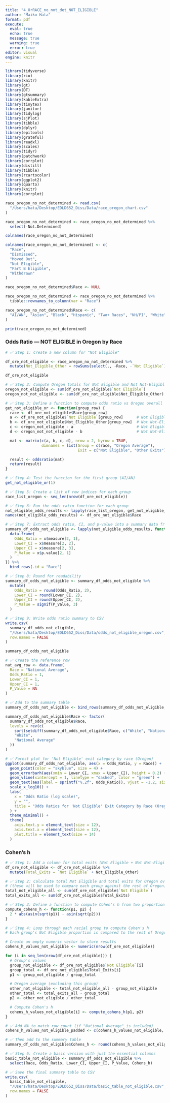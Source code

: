 ```yaml
---
title: "4_OrRACE_no_not_det_NOT_ELIGIBLE"
author: "Maiko Hata"
format: pdf
execute: 
  eval: true 
  echo: true
  message: true 
  warning: true
  error: true
editor: visual
engine: knitr
---
```


```r
library(tidyverse)
library(rio)
library(knitr)
library(gt)
library(DT)
library(gtsummary)
library(kableExtra)
library(tinytex)
library(janitor)
library(tidylog)
library(sjPlot)
library(tibble)
library(dplyr)
library(epitools)
library(grateful)
library(readxl)
library(scales)
library(tidyr)
library(patchwork)
library(corrplot)
library(distill)
library(tibble)
library(rcartocolor)
library(ggplot2)
library(quarto)
library(knitr)
library(corrplot)
```

```r
race_oregon_no_not_determined <- read.csv(
  "/Users/hata/Desktop/EDLD652_Diss/Data/race_oregon_chart.csv"
)
```

```r
race_oregon_no_not_determined <- race_oregon_no_not_determined %>% 
  select(-Not.Determined)
```

```r
colnames(race_oregon_no_not_determined)
```

```r
colnames(race_oregon_no_not_determined) <- c(
  "Race",
  "Dismissed",
  "Moved Out",
  "Not Eligible", 
  "Part B Eligible",
  "Withdrawn"
)
```

```r
race_oregon_no_not_determined$Race <- NULL

```

```r
race_oregon_no_not_determined <- race_oregon_no_not_determined %>%
  tibble::rownames_to_column(var = "Race")

race_oregon_no_not_determined$Race <- c(
  "AI/AN", "Asian", "Black", "Hispanic", "Two+ Races", "NH/PI", "White"
)
```

```r
print(race_oregon_no_not_determined)
```

### Odds Ratio — NOT ELIGIBLE in Oregon by Race 

```r
# ✅ Step 1: Create a new column for "Not Eligible"

df_ore_not_eligible <- race_oregon_no_not_determined %>%
  mutate(Not_Eligible_Other = rowSums(select(., -Race, -`Not Eligible`)))

df_ore_not_eligible
```

```r
# ✅ Step 2: Compute Oregon totals for Not Eligible and Not Not-Eligible
oregon_not_eligible <- sum(df_ore_not_eligible$`Not Eligible`)
oregon_not_not_eligible <- sum(df_ore_not_eligible$Not_Eligible_Other)

```

```r
# ✅ Step 3: Define a function to compute odds ratio vs Oregon overall average for Not Eligible
get_not_eligible_or <- function(group_row) {
  race <- df_ore_not_eligible$Race[group_row]
  a <- df_ore_not_eligible$`Not Eligible`[group_row]      # Not Eligible in group
  b <- df_ore_not_eligible$Not_Eligible_Other[group_row]  # Not Not-Eligible in group
  c <- oregon_not_eligible - a                            # Not Eligible in rest of Oregon
  d <- oregon_not_not_eligible - b                        # Not Not-Eligible in rest of Oregon

  mat <- matrix(c(a, b, c, d), nrow = 2, byrow = TRUE,
                dimnames = list(Group = c(race, "Oregon Average"),
                                Exit = c("Not Eligible", "Other Exits")))

  result <- oddsratio(mat)
  return(result)
}

```

```r
# ✅ Step 4: Test the function for the first group (AI/AN)
get_not_eligible_or(1)

```

```r
# ✅ Step 5: Create a list of row indices for each group
race_list_oregon <- seq_len(nrow(df_ore_not_eligible))

```

```r
# ✅ Step 6: Run the odds ratio function for each group
not_eligible_odds_results <- lapply(race_list_oregon, get_not_eligible_or)
names(not_eligible_odds_results) <- df_ore_not_eligible$Race

```

```r
# ✅ Step 7: Extract odds ratio, CI, and p-value into a summary data frame
summary_df_odds_not_eligible <- lapply(not_eligible_odds_results, function(x) {
  data.frame(
    Odds_Ratio = x$measure[2, 1],
    Lower_CI = x$measure[2, 2],
    Upper_CI = x$measure[2, 3],
    P_Value = x$p.value[2, 1]
  )
}) %>%
  bind_rows(.id = "Race")

```

```r
# ✅ Step 8: Round for readability
summary_df_odds_not_eligible <- summary_df_odds_not_eligible %>%
  mutate(
    Odds_Ratio = round(Odds_Ratio, 2),
    Lower_CI = round(Lower_CI, 2),
    Upper_CI = round(Upper_CI, 2),
    P_Value = signif(P_Value, 3)
  )

```

```r
# ✅ Step 9: Write odds ratio summary to CSV
write.csv(
  summary_df_odds_not_eligible,
  "/Users/hata/Desktop/EDLD652_Diss/Data/odds_not_eligible_oregon.csv",
  row.names = FALSE
)

```

```r
summary_df_odds_not_eligible

```

```r
# ✅ Create the reference row
nat_avg_row <- data.frame(
  Race = "National Average",
  Odds_Ratio = 1,
  Lower_CI = 1,
  Upper_CI = 1,
  P_Value = NA
)

# ✅ Add to the summary table
summary_df_odds_not_eligible <- bind_rows(summary_df_odds_not_eligible, nat_avg_row)

```

```r
summary_df_odds_not_eligible$Race <- factor(
  summary_df_odds_not_eligible$Race,
  levels = rev(c(
    sort(setdiff(summary_df_odds_not_eligible$Race, c("White", "National Average"))),
    "White",
    "National Average"
  ))
)

```

```r
# ✅ Forest plot for 'Not Eligible' exit category by race (Oregon)
ggplot(summary_df_odds_not_eligible, aes(x = Odds_Ratio, y = Race)) +
  geom_point(color = "skyblue", size = 4) +
  geom_errorbarh(aes(xmin = Lower_CI, xmax = Upper_CI), height = 0.2) +
  geom_vline(xintercept = 1, linetype = "dashed", color = "green") +
  geom_text(aes(label = sprintf("%.2f", Odds_Ratio)), vjust = -1.2, size = 3.5) +
  scale_x_log10() +
  labs(
    x = "Odds Ratio (log scale)",
    y = "",
    title = "Odds Ratios for 'Not Eligible' Exit Category by Race (Oregon)"
  ) +
  theme_minimal() +
  theme(
    axis.text.y = element_text(size = 12),
    axis.text.x = element_text(size = 12),
    plot.title = element_text(size = 14)
  )

```

### Cohen's h 

```r
# ✅ Step 1: Add a column for total exits (Not Eligible + Not Not-Eligible)
df_ore_not_eligible <- df_ore_not_eligible %>%
  mutate(Total_Exits = `Not Eligible` + Not_Eligible_Other)

```

```r
# ✅ Step 2: Calculate total Not Eligible and total exits for Oregon overall
# (these will be used to compare each group against the rest of Oregon)
total_not_eligible_all <- sum(df_ore_not_eligible$`Not Eligible`)
total_exits_all <- sum(df_ore_not_eligible$Total_Exits)

```

```r
# ✅ Step 3: Define a function to compute Cohen's h from two proportions
compute_cohens_h <- function(p1, p2) {
  2 * abs(asin(sqrt(p1)) - asin(sqrt(p2)))
}

```

```r
# ✅ Step 4: Loop through each racial group to compute Cohen's h
# Each group's Not Eligible proportion is compared to the rest of Oregon

# Create an empty numeric vector to store results
cohens_h_values_not_eligible <- numeric(nrow(df_ore_not_eligible))

for (i in seq_len(nrow(df_ore_not_eligible))) {
  # Group's values
  group_not_eligible <- df_ore_not_eligible$`Not Eligible`[i]
  group_total <- df_ore_not_eligible$Total_Exits[i]
  p1 <- group_not_eligible / group_total

  # Oregon average (excluding this group)
  other_not_eligible <- total_not_eligible_all - group_not_eligible
  other_total <- total_exits_all - group_total
  p2 <- other_not_eligible / other_total

  # Compute Cohen's h
  cohens_h_values_not_eligible[i] <- compute_cohens_h(p1, p2)
}

```

```r
# ✅ Add NA to match row count (if "National Average" is included)
cohens_h_values_not_eligible_padded <- c(cohens_h_values_not_eligible, NA)

# ✅ Then add to the summary table
summary_df_odds_not_eligible$Cohens_h <- round(cohens_h_values_not_eligible_padded, 2)

```

```r
# ✅ Step 6: Create a basic version with just the essential columns
basic_table_not_eligible <- summary_df_odds_not_eligible %>%
  select(Race, Odds_Ratio, Lower_CI, Upper_CI, P_Value, Cohens_h)

```

```r
# ✅ Save the final summary table to CSV
write.csv(
  basic_table_not_eligible,
  "/Users/hata/Desktop/EDLD652_Diss/Data/basic_table_not_eligible.csv",
  row.names = FALSE
)

```
